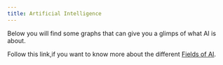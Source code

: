 ```yaml
---
title: Artificial Intelligence
---
```




Below you will find some graphs that can give you a glimps of what AI is about.

Follow this link,if you want to know more about the different [Fields of AI](./Fields.mdx).


<IFrameBox client:only 
 src="https://blinpete.github.io/wiki-graph/?lang=en&wordle=&query=artificial%20intelligence"
 maxStyle="" 
 style=""
/>

<IFrameBox client:only 
 src="https://blinpete.github.io/wiki-graph/?lang=en&wordle=&query=Outline%20of%20artificial%20intelligence"
 maxStyle="" 
 style=""
/>
<IFrameBox client:only 
 src="https://blinpete.github.io/wiki-graph/?lang=en&wordle=&query=Artificial intelligence projects"
 maxStyle="" 
 style=""
/>



